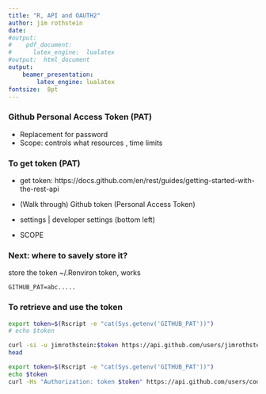 ```yaml
---
title: "R, API and OAUTH2"
author: jim rothstein
date: 
#output:  
#    pdf_document:
#      latex_engine:  lualatex  
#output:  html_document
output:
    beamer_presentation:
        latex_engine: lualatex
fontsize:  8pt
---
```



###  Github  Personal Access Token (PAT)
-   Replacement for password
-   Scope:  controls what resources , time limits

### To get token (PAT)
-   get token: https://docs.github.com/en/rest/guides/getting-started-with-the-rest-api

-   (Walk through)    Github token (Personal Access Token) 
-   settings | developer settings (bottom left)
-   SCOPE

### Next:  where to savely store it?
   store the token ~/.Renviron
   token, works
```
GITHUB_PAT=abc.....
```

### To retrieve and use the token
```zsh
export token=$(Rscript -e "cat(Sys.getenv('GITHUB_PAT'))")
# echo $token

curl -si -u jimrothstein:$token https://api.github.com/users/jimrothstein |
head
```

```zsh
export token=$(Rscript -e "cat(Sys.getenv('GITHUB_PAT'))")
echo $token
curl -Hs "Authorization: token $token" https://api.github.com/users/codertocat -I
```





